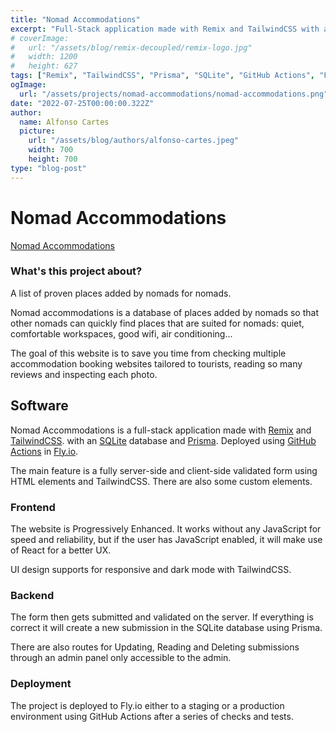 ```yaml
---
title: "Nomad Accommodations"
excerpt: "Full-Stack application made with Remix and TailwindCSS with a SQLite database and Prisma. Deployes using GitHub Actions in Fly.io"
# coverImage:
#   url: "/assets/blog/remix-decoupled/remix-logo.jpg"
#   width: 1200
#   height: 627
tags: ["Remix", "TailwindCSS", "Prisma", "SQLite", "GitHub Actions", "Fly.io"]
ogImage:
  url: "/assets/projects/nomad-accommodations/nomad-accommodations.png"
date: "2022-07-25T00:00:00.322Z"
author:
  name: Alfonso Cartes
  picture:
    url: "/assets/blog/authors/alfonso-cartes.jpeg"
    width: 700
    height: 700
type: "blog-post"
---
```


# Nomad Accommodations

[Nomad Accommodations](https://www.nomadaccommodations.com/)

### What's this project about?

A list of proven places added by nomads for nomads.

Nomad accommodations is a database of places added by nomads so that other nomads can quickly find places that are suited for nomads: quiet, comfortable workspaces, good wifi, air conditioning...

The goal of this website is to save you time from checking multiple accommodation booking websites tailored to tourists, reading so many reviews and inspecting each photo.

## Software

Nomad Accommodations is a full-stack application made with [Remix](https://remix.run/) and [TailwindCSS](https://tailwindcss.com/). with an [SQLite](https://www.sqlite.org/) database and [Prisma](https://prisma.io/). Deployed using [GitHub Actions](https://github.com/features/actions) in [Fly.io](https://fly.io/).

The main feature is a fully server-side and client-side validated form using HTML elements and TailwindCSS. There are also some custom elements.

### Frontend

The website is Progressively Enhanced. It works without any JavaScript for speed and reliability, but if the user has JavaScript enabled, it will make use of React for a better UX.

UI design supports for responsive and dark mode with TailwindCSS.

### Backend

The form then gets submitted and validated on the server. If everything is correct it will create a new submission in the SQLite database using Prisma.

There are also routes for Updating, Reading and Deleting submissions through an admin panel only accessible to the admin.

### Deployment

The project is deployed to Fly.io either to a staging or a production environment using GitHub Actions after a series of checks and tests.

<DesktopScreenshots post="nomad-accommodations" />
